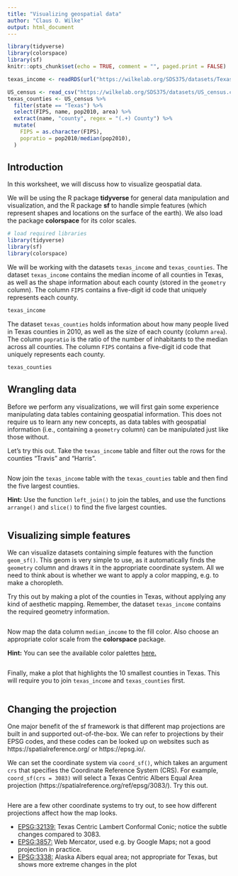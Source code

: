 ```yaml
---
title: "Visualizing geospatial data"
author: "Claus O. Wilke"
output: html_document
---
```


```r
library(tidyverse)
library(colorspace)
library(sf)
knitr::opts_chunk$set(echo = TRUE, comment = "", paged.print = FALSE)

texas_income <- readRDS(url("https://wilkelab.org/SDS375/datasets/Texas_income.rds"))

US_census <- read_csv("https://wilkelab.org/SDS375/datasets/US_census.csv")
texas_counties <- US_census %>% 
  filter(state == "Texas") %>%
  select(FIPS, name, pop2010, area) %>%
  extract(name, "county", regex = "(.+) County") %>%
  mutate(
    FIPS = as.character(FIPS),
    popratio = pop2010/median(pop2010),
  )
```

## Introduction

In this worksheet, we will discuss how to visualize geospatial data.

We will be using the R package **tidyverse** for general data manipulation and visualization, and the R package **sf** to handle simple features (which represent shapes and locations on the surface of the earth). We also load the package **colorspace** for its color scales.

```r
# load required libraries
library(tidyverse)
library(sf)
library(colorspace)
```


We will be working with the datasets `texas_income` and `texas_counties`. The dataset `texas_income` contains the median income of all counties in Texas, as well as the shape information about each county (stored in the `geometry` column). The column `FIPS` contains a five-digit id code that uniquely represents each county.

```r
texas_income
```

The dataset `texas_counties` holds information about how many people lived in Texas counties in 2010, as well as the size of each county (column `area`). The column `popratio` is the ratio of the number of inhabitants to the median across all counties. The column `FIPS` contains a five-digit id code that uniquely represents each county.

```r
texas_counties
```

## Wrangling data

Before we perform any visualizations, we will first gain some experience manipulating data tables containing geospatial information. This does not require us to learn any new concepts, as data tables with geospatial information (i.e., containing a `geometry` column) can be manipulated just like those without.

Let's try this out. Take the `texas_income` table and filter out the rows for the counties "Travis" and "Harris".

```r

```

Now join the `texas_income` table with the `texas_counties` table and then find the five largest counties.

**Hint:** Use the function `left_join()` to join the tables, and use the functions `arrange()` and `slice()` to find the five largest counties.

```r

```

 
## Visualizing simple features

We can visualize datasets containing simple features with the function `geom_sf()`. This geom is very simple to use, as it automatically finds the `geometry` column and draws it in the appropriate coordinate system. All we need to think about is whether we want to apply a color mapping, e.g. to make a choropleth.

Try this out by making a plot of the counties in Texas, without applying any kind of aesthetic mapping. Remember, the dataset `texas_income` contains the required geometry information.

```r

```


Now map the data column `median_income` to the fill color. Also choose an appropriate color scale from the **colorspace** package. 

**Hint:** You can see the available color palettes [here.](https://colorspace.r-forge.r-project.org/articles/ggplot2_color_scales.html#available-palettes-1)

```r

```

Finally, make a plot that highlights the 10 smallest counties in Texas. This will require you to join `texas_income` and `texas_counties` first.

```r

```

## Changing the projection

One major benefit of the sf framework is that different map projections are built in and supported out-of-the-box. We can refer to projections by their EPSG codes, and these codes can be looked up on websites such as https://spatialreference.org/ or https://epsg.io/.

We can set the coordinate system via `coord_sf()`, which takes an argument `crs` that specifies the Coordinate Reference System (CRS). For example, `coord_sf(crs = 3083)` will select a Texas Centric Albers Equal Area projection (https://spatialreference.org/ref/epsg/3083/). Try this out.

```r

```

Here are a few other coordinate systems to try out, to see how different projections affect how the map looks.

- [EPSG:32139:](https://spatialreference.org/ref/epsg/32139/) Texas Centric Lambert Conformal Conic; notice the subtle changes compared to 3083.
- [EPSG:3857:](https://spatialreference.org/ref/sr-org/7483/) Web Mercator, used e.g. by Google Maps; not a good projection in practice.
- [EPSG:3338:](https://spatialreference.org/ref/epsg/3338/) Alaska Albers equal area; not appropriate for Texas, but shows more extreme changes in the plot


